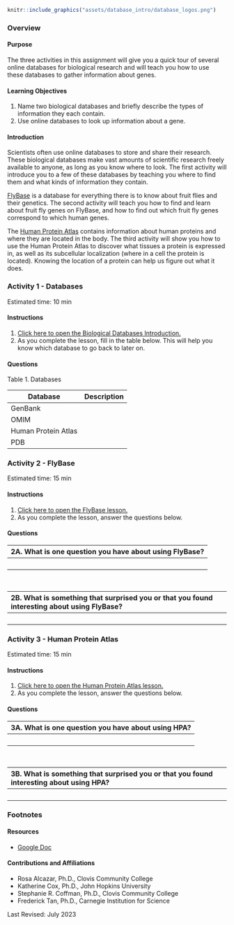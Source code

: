 
```r

knitr::include_graphics("assets/database_intro/database_logos.png")
```

### Overview {-}

#### Purpose {-}

The three activities in this assignment will give you a quick tour of several online databases for biological research and will teach you how to use these databases to gather information about genes.

#### Learning Objectives {-}

1. Name two biological databases and briefly describe the types of information they each contain.
1. Use online databases to look up information about a gene.

#### Introduction {-}

Scientists often use online databases to store and share their research.  These biological databases make vast amounts of scientific research freely available to anyone, as long as you know where to look.  The first activity will introduce you to a few of these databases by teaching you where to find them and what kinds of information they contain.

[FlyBase](https://flybase.org/) is a database for everything there is to know about fruit flies and their genetics.  The second activity will teach you how to find and learn about fruit fly genes on FlyBase, and how to find out which fruit fly genes correspond to which human genes.

The [Human Protein Atlas](https://www.proteinatlas.org/) contains information about human proteins and where they are located in the body.  The third activity will show you how to use the Human Protein Atlas to discover what tissues a protein is expressed in, as well as its subcellular localization (where in a cell the protein is located).  Knowing the location of a protein can help us figure out what it does.

### **Activity 1** - Databases {-}

Estimated time: 10 min

#### Instructions {-}

1. [Click here to open the Biological Databases Introduction.](https://www.c-moor.org/module-model-org-db/database-intro.html){target="_blank"}
1. As you complete the lesson, fill in the table below. This will help you know which database to go back to later on.

#### Questions {-}

Table 1. Databases

| Database            | Description |
| --------------------|-------------|
| GenBank             |             |
| OMIM                |             |
| Human Protein Atlas |             |
| PDB                 |             |

### **Activity 2** - FlyBase {-}

Estimated time: 15 min

#### Instructions {-}

1. [Click here to open the FlyBase lesson.](https://www.c-moor.org/module-model-org-db/database-flybase.html){target="_blank"}
1. As you complete the lesson, answer the questions below.

#### Questions {-}

| 2A. What is one question you have about using FlyBase? |
|:-|
| <br> |

<br>

| 2B. What is something that surprised you or that you found interesting about using FlyBase? |
|:-|
| <br> |

### **Activity 3** - Human Protein Atlas {-}

Estimated time: 15 min

#### Instructions {-}

1. [Click here to open the Human Protein Atlas lesson.](https://www.c-moor.org/module-model-org-db/database-hpa.html){target="_blank"}
1. As you complete the lesson, answer the questions below.

#### Questions {-}

| 3A. What is one question you have about using HPA? |
|:-|
| <br> |

<br>

| 3B. What is something that surprised you or that you found interesting about using HPA? |
|:-|
| <br> |

### Footnotes {-}

#### Resources

- [Google Doc](https://docs.google.com/document/d/1M7rtDzyGVUxO2GVBp09bTBu4fMDxocTs)

#### Contributions and Affiliations

- Rosa Alcazar, Ph.D., Clovis Community College
- Katherine Cox, Ph.D., John Hopkins University
- Stephanie R. Coffman, Ph.D., Clovis Community College
- Frederick Tan, Ph.D., Carnegie Institution for Science

Last Revised: July 2023